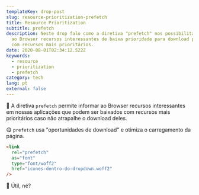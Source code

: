 ```yaml
---
templateKey: drop-post
slug: resource-prioritization-prefetch
title: Resource Prioritization
subtitle: prefetch
description: Neste drop falo como a diretiva "prefetch" nos possibilita informar
  ao Browser recursos interessantes de baixa prioridade para download paralelo
  com recursos mais prioritários.
date: 2020-08-01T02:34:12.522Z
keywords:
  - resource
  - prioritization
  - prefetch
category: tech
lang: pt
external: false
---
```

🤯 A diretiva `prefetch` permite informar ao Browser recursos interessantes em nossas aplicações que podem ser baixados com recursos mais prioritários caso não atrapalhe o download deles.

😋 `prefetch` usa "oportunidades de download" e otimiza o carregamento da página.

```html
<link
  rel="prefetch"
  as="font"
  type="font/woff2"
  href="icones-dentro-do-dropdown.woff2"
/>
```

💬 Útil, né?


